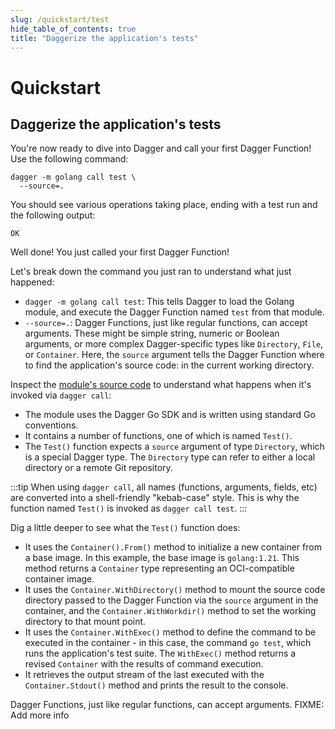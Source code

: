 ```yaml
---
slug: /quickstart/test
hide_table_of_contents: true
title: "Daggerize the application's tests"
---
```


# Quickstart

## Daggerize the application's tests

You're now ready to dive into Dagger and call your first Dagger Function! Use the following command:

```shell
dagger -m golang call test \
  --source=.
```

You should see various operations taking place, ending with a test run and the following output:

```
OK
```

Well done! You just called your first Dagger Function!

Let's break down the command you just ran to understand what just happened:

- `dagger -m golang call test`: This tells Dagger to load the Golang module, and execute the Dagger Function named `test` from that module.
- `--source=.`: Dagger Functions, just like regular functions, can accept arguments. These might be simple string, numeric or Boolean arguments, or more complex Dagger-specific types like `Directory`, `File`, or `Container`. Here, the `source` argument tells the Dagger Function where to find the application's source code: in the current working directory.

Inspect the [module's source code](https://github.com/kpenfound/dagger-modules/blob/44564d6443a919a2c3f1dd7ad02fc22b5fb9db8c/golang/main.go#L107) to understand what happens when it's invoked via `dagger call`:

- The module uses the Dagger Go SDK and is written using standard Go conventions.
- It contains a number of functions, one of which is named `Test()`.
- The `Test()` function expects a `source` argument of type `Directory`, which is a special Dagger type. The `Directory` type can refer to either a local directory or a remote Git repository.

:::tip
When using `dagger call`, all names (functions, arguments, fields, etc) are converted into a shell-friendly "kebab-case" style. This is why the function named `Test()` is invoked as `dagger call test`.
:::

Dig a little deeper to see what the `Test()` function does:

- It uses the `Container().From()` method to initialize a new container from a base image. In this example, the base image is `golang:1.21`. This method returns a `Container` type representing an OCI-compatible container image.
- It uses the `Container.WithDirectory()` method to mount the source code directory passed to the Dagger Function via the `source` argument in the container, and the `Container.WithWorkdir()` method to set the working directory to that mount point.
- It uses the `Container.WithExec()` method to define the command to be executed in the container - in this case, the command `go test`, which runs the application's test suite. The `WithExec()` method returns a revised `Container` with the results of command execution.
- It retrieves the output stream of the last executed with the `Container.Stdout()` method and prints the result to the console.



Dagger Functions, just like regular functions, can accept arguments.
FIXME: Add more info
